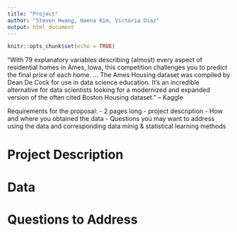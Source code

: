 ```yaml
---
title: "Project"
author: "Steven Hwang, Haena Kim, Victoria Diaz"
output: html_document
---
```


```r
knitr::opts_chunk$set(echo = TRUE)
```


"With 79 explanatory variables describing (almost) every aspect of residential homes in Ames, Iowa, this competition challenges you to predict the final price of each home.
...
The Ames Housing dataset was compiled by Dean De Cock for use in data science education. It's an incredible alternative for data scientists looking for a modernized and expanded version of the often cited Boston Housing dataset."
-- Kaggle 



Requirements for the proposal: 
- 2 pages long 
- project description 
- How and where you obtained the data 
- Questions you may want to address using the data and corresponding data minig & statistical learning methods 


# Project Description 

# Data 

# Questions to Address

